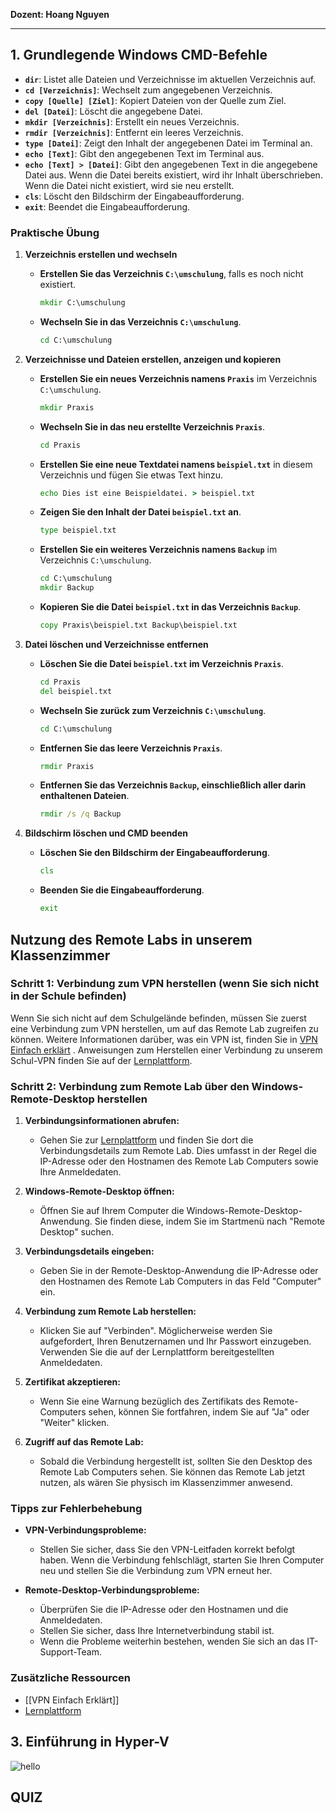 **Dozent: Hoang Nguyen**

---

## 1. Grundlegende Windows CMD-Befehle

- **`dir`**: Listet alle Dateien und Verzeichnisse im aktuellen Verzeichnis auf.
- **`cd [Verzeichnis]`**: Wechselt zum angegebenen Verzeichnis.
- **`copy [Quelle] [Ziel]`**: Kopiert Dateien von der Quelle zum Ziel.
- **`del [Datei]`**: Löscht die angegebene Datei.
- **`mkdir [Verzeichnis]`**: Erstellt ein neues Verzeichnis.
- **`rmdir [Verzeichnis]`**: Entfernt ein leeres Verzeichnis.
- **`type [Datei]`**: Zeigt den Inhalt der angegebenen Datei im Terminal an.
- **`echo [Text]`**: Gibt den angegebenen Text im Terminal aus.
- **`echo [Text] > [Datei]`**: Gibt den angegebenen Text in die angegebene Datei aus. Wenn die Datei bereits existiert, wird ihr Inhalt überschrieben. Wenn die Datei nicht existiert, wird sie neu erstellt.
- **`cls`**: Löscht den Bildschirm der Eingabeaufforderung.
- **`exit`**: Beendet die Eingabeaufforderung.

### Praktische Übung

1. **Verzeichnis erstellen und wechseln**

   - **Erstellen Sie das Verzeichnis `C:\umschulung`**, falls es noch nicht existiert.

     ```cmd
     mkdir C:\umschulung
     ```

   - **Wechseln Sie in das Verzeichnis `C:\umschulung`**.
     ```cmd
     cd C:\umschulung
     ```

2. **Verzeichnisse und Dateien erstellen, anzeigen und kopieren**

   - **Erstellen Sie ein neues Verzeichnis namens `Praxis`** im Verzeichnis `C:\umschulung`.

     ```cmd
     mkdir Praxis
     ```

   - **Wechseln Sie in das neu erstellte Verzeichnis `Praxis`**.

     ```cmd
     cd Praxis
     ```

   - **Erstellen Sie eine neue Textdatei namens `beispiel.txt`** in diesem Verzeichnis und fügen Sie etwas Text hinzu.

     ```cmd
     echo Dies ist eine Beispieldatei. > beispiel.txt
     ```

   - **Zeigen Sie den Inhalt der Datei `beispiel.txt` an**.

     ```cmd
     type beispiel.txt
     ```

   - **Erstellen Sie ein weiteres Verzeichnis namens `Backup`** im Verzeichnis `C:\umschulung`.

     ```cmd
     cd C:\umschulung
     mkdir Backup
     ```

   - **Kopieren Sie die Datei `beispiel.txt` in das Verzeichnis `Backup`**.
     ```cmd
     copy Praxis\beispiel.txt Backup\beispiel.txt
     ```

3. **Datei löschen und Verzeichnisse entfernen**

   - **Löschen Sie die Datei `beispiel.txt` im Verzeichnis `Praxis`**.

     ```cmd
     cd Praxis
     del beispiel.txt
     ```

   - **Wechseln Sie zurück zum Verzeichnis `C:\umschulung`**.

     ```cmd
     cd C:\umschulung
     ```

   - **Entfernen Sie das leere Verzeichnis `Praxis`**.

     ```cmd
     rmdir Praxis
     ```

   - **Entfernen Sie das Verzeichnis `Backup`, einschließlich aller darin enthaltenen Dateien**.
     ```cmd
     rmdir /s /q Backup
     ```

4. **Bildschirm löschen und CMD beenden**

   - **Löschen Sie den Bildschirm der Eingabeaufforderung**.

     ```cmd
     cls
     ```

   - **Beenden Sie die Eingabeaufforderung**.
     ```cmd
     exit
     ```

## Nutzung des Remote Labs in unserem Klassenzimmer

### Schritt 1: Verbindung zum VPN herstellen (wenn Sie sich nicht in der Schule befinden)

Wenn Sie sich nicht auf dem Schulgelände befinden, müssen Sie zuerst eine Verbindung zum VPN herstellen, um auf das Remote Lab zugreifen zu können. Weitere Informationen darüber, was ein VPN ist, finden Sie in [VPN Einfach erklärt](../../einblicke/vpn) . Anweisungen zum Herstellen einer Verbindung zu unserem Schul-VPN finden Sie auf der [Lernplattform](https://lernplattform.gfn.de/).

### Schritt 2: Verbindung zum Remote Lab über den Windows-Remote-Desktop herstellen

1. **Verbindungsinformationen abrufen:**

   - Gehen Sie zur [Lernplattform](https://lernplattform.gfn.de/) und finden Sie dort die Verbindungsdetails zum Remote Lab. Dies umfasst in der Regel die IP-Adresse oder den Hostnamen des Remote Lab Computers sowie Ihre Anmeldedaten.

2. **Windows-Remote-Desktop öffnen:**

   - Öffnen Sie auf Ihrem Computer die Windows-Remote-Desktop-Anwendung. Sie finden diese, indem Sie im Startmenü nach "Remote Desktop" suchen.

3. **Verbindungsdetails eingeben:**

   - Geben Sie in der Remote-Desktop-Anwendung die IP-Adresse oder den Hostnamen des Remote Lab Computers in das Feld "Computer" ein.

4. **Verbindung zum Remote Lab herstellen:**

   - Klicken Sie auf "Verbinden". Möglicherweise werden Sie aufgefordert, Ihren Benutzernamen und Ihr Passwort einzugeben. Verwenden Sie die auf der Lernplattform bereitgestellten Anmeldedaten.

5. **Zertifikat akzeptieren:**

   - Wenn Sie eine Warnung bezüglich des Zertifikats des Remote-Computers sehen, können Sie fortfahren, indem Sie auf "Ja" oder "Weiter" klicken.

6. **Zugriff auf das Remote Lab:**
   - Sobald die Verbindung hergestellt ist, sollten Sie den Desktop des Remote Lab Computers sehen. Sie können das Remote Lab jetzt nutzen, als wären Sie physisch im Klassenzimmer anwesend.

### Tipps zur Fehlerbehebung

- **VPN-Verbindungsprobleme:**

  - Stellen Sie sicher, dass Sie den VPN-Leitfaden korrekt befolgt haben. Wenn die Verbindung fehlschlägt, starten Sie Ihren Computer neu und stellen Sie die Verbindung zum VPN erneut her.

- **Remote-Desktop-Verbindungsprobleme:**
  - Überprüfen Sie die IP-Adresse oder den Hostnamen und die Anmeldedaten.
  - Stellen Sie sicher, dass Ihre Internetverbindung stabil ist.
  - Wenn die Probleme weiterhin bestehen, wenden Sie sich an das IT-Support-Team.

### Zusätzliche Ressourcen

- [[VPN Einfach Erklärt]]
- [Lernplattform](https://lernplattform.gfn.de/)

## 3. Einführung in Hyper-V

![hello](/coming-soon.gif)

## QUIZ



<Quiz quiz={quiz} />
